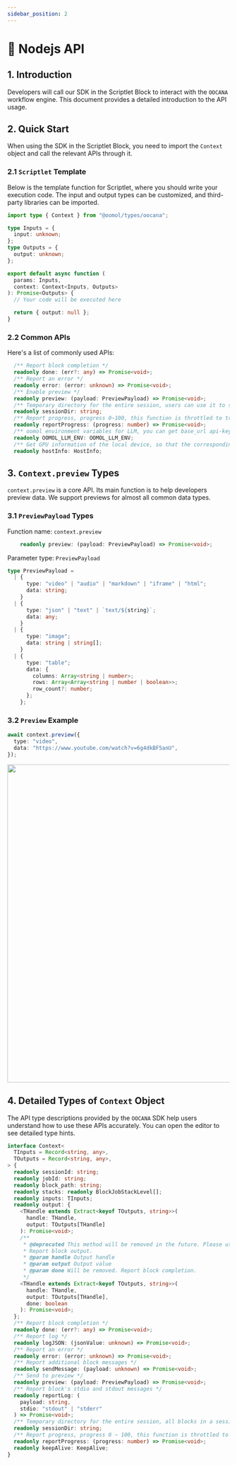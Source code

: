 ```yaml
---
sidebar_position: 2
---
```



# 📗 Nodejs API

## 1. Introduction

Developers will call our SDK in the Scriptlet Block to interact with the `OOCANA` workflow engine. This document provides a detailed introduction to the API usage.

## 2. Quick Start

When using the SDK in the Scriptlet Block, you need to import the `Context` object and call the relevant APIs through it.

### 2.1 `Scriptlet` Template

Below is the template function for Scriptlet, where you should write your execution code. The input and output types can be customized, and third-party libraries can be imported.

```typescript
import type { Context } from "@oomol/types/oocana";

type Inputs = {
  input: unknown;
};
type Outputs = {
  output: unknown;
};

export default async function (
  params: Inputs,
  context: Context<Inputs, Outputs>
): Promise<Outputs> {
  // Your code will be executed here

  return { output: null };
}
```

### 2.2 Common APIs

Here's a list of commonly used APIs:

```typescript
  /** Report block completion */
  readonly done: (err?: any) => Promise<void>;
  /** Report an error */
  readonly error: (error: unknown) => Promise<void>;
  /** Enable preview */
  readonly preview: (payload: PreviewPayload) => Promise<void>;
  /** Temporary directory for the entire session, users can use it to store temporary files */
  readonly sessionDir: string;
  /** Report progress, progress 0~100, this function is throttled to trigger every 300ms. */
  readonly reportProgress: (progress: number) => Promise<void>;
  /** oomol environment variables for LLM, you can get base_url api-key model-list */
  readonly OOMOL_LLM_ENV: OOMOL_LLM_ENV;
  /** Get GPU information of the local device, so that the corresponding hardware acceleration library can be called */
  readonly hostInfo: HostInfo;
```

## 3. `Context.preview` Types

`context.preview` is a core API. Its main function is to help developers preview data. We support previews for almost all common data types.

### 3.1 `PreviewPayload` Types

Function name: `context.preview`

```typescript
    readonly preview: (payload: PreviewPayload) => Promise<void>;
```

Parameter type: `PreviewPayload`

```typescript
type PreviewPayload =
  | {
      type: "video" | "audio" | "markdown" | "iframe" | "html";
      data: string;
    }
  | {
      type: "json" | "text" | `text/${string}`;
      data: any;
    }
  | {
      type: "image";
      data: string | string[];
    }
  | {
      type: "table";
      data: {
        columns: Array<string | number>;
        rows: Array<Array<string | number | boolean>>;
        row_count?: number;
      };
    };
```

### 3.2 `Preview` Example

```typescript
await context.preview({
  type: "video",
  data: "https://www.youtube.com/watch?v=6g4dkBF5anU",
});
```

<img src={node_preview} width="720" />

## 4. Detailed Types of `Context` Object

The API type descriptions provided by the `OOCANA` SDK help users understand how to use these APIs accurately. You can open the editor to see detailed type hints.

```typescript
interface Context<
  TInputs = Record<string, any>,
  TOutputs = Record<string, any>,
> {
  readonly sessionId: string;
  readonly jobId: string;
  readonly block_path: string;
  readonly stacks: readonly BlockJobStackLevel[];
  readonly inputs: TInputs;
  readonly output: {
    <THandle extends Extract<keyof TOutputs, string>>(
      handle: THandle,
      output: TOutputs[THandle]
    ): Promise<void>;
    /**
     * @deprecated This method will be removed in the future. Please use the function without the done parameter. If you want to report block completion, please use context.done().
     * Report block output.
     * @param handle Output handle
     * @param output Output value
     * @param done Will be removed. Report block completion.
     */
    <THandle extends Extract<keyof TOutputs, string>>(
      handle: THandle,
      output: TOutputs[THandle],
      done: boolean
    ): Promise<void>;
  };
  /** Report block completion */
  readonly done: (err?: any) => Promise<void>;
  /** Report log */
  readonly logJSON: (jsonValue: unknown) => Promise<void>;
  /** Report an error */
  readonly error: (error: unknown) => Promise<void>;
  /** Report additional block messages */
  readonly sendMessage: (payload: unknown) => Promise<void>;
  /** Send to preview */
  readonly preview: (payload: PreviewPayload) => Promise<void>;
  /** Report block's stdio and stdout messages */
  readonly reportLog: (
    payload: string,
    stdio: "stdout" | "stderr"
  ) => Promise<void>;
  /** Temporary directory for the entire session, all blocks in a session will share the same directory */
  readonly sessionDir: string;
  /** Report progress, progress 0 ~ 100, this function is throttled to trigger every 300ms */
  readonly reportProgress: (progress: number) => Promise<void>;
  readonly keepAlive: KeepAlive;
}
```
